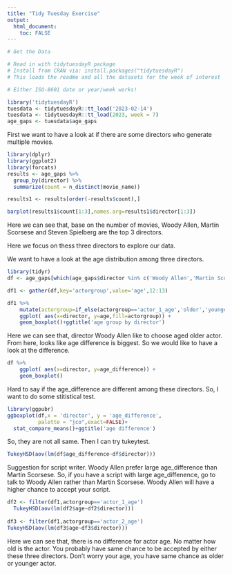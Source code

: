 ---
title: "Tidy Tuesday Exercise"
output: 
  html_document:
    toc: FALSE
---
```{r}
# Get the Data

# Read in with tidytuesdayR package 
# Install from CRAN via: install.packages("tidytuesdayR")
# This loads the readme and all the datasets for the week of interest

# Either ISO-8601 date or year/week works!

library('tidytuesdayR')
tuesdata <- tidytuesdayR::tt_load('2023-02-14')
tuesdata <- tidytuesdayR::tt_load(2023, week = 7)
age_gaps <- tuesdata$age_gaps
```


First we want to have a look at if there are some directors who generate multiple movies.
```{r}
library(dplyr)
library(ggplot2)
library(forcats)
results <- age_gaps %>%
  group_by(director) %>%
  summarize(count = n_distinct(movie_name))

results1 <- results[order(-results$count),]

barplot(results1$count[1:3],names.arg=results1$director[1:3])

```
Here we can see that, base on the number of movies, Woody Allen, Martin Scorsese and Steven Spielberg are the top 3 directors.

Here we focus on thess three directors to explore our data.

We want to have a look at the age distribution among three directors.

```{r}
library(tidyr)
df <- age_gaps[which(age_gaps$director %in% c('Woody Allen','Martin Scorsese','Steven Spielberg')),]

df1 <- gather(df,key='actorgroup',value='age',12:13) 

df1 %>% 
    mutate(actorgroup=if_else(actorgroup=='actor_1_age','older','younger')) %>%
    ggplot( aes(x=director, y=age,fill=actorgroup)) + 
    geom_boxplot()+ggtitle('age group by director')

```
Here we can see that, director Woody Allen like to choose aged older actor. From here, looks like age difference is biggest. So we would like to have a look at the difference.

```{r}
df %>%
    ggplot( aes(x=director, y=age_difference)) + 
    geom_boxplot()
```

Hard to say if the age_difference are different among these directors.
So, I want to do some stitistical test.

```{r}
library(ggpubr)
ggboxplot(df,x = 'director', y = 'age_difference',
          palette = "jco",exact=FALSE)+ 
  stat_compare_means()+ggtitle('age difference')
```

So, they are not all same. Then I can try tukeytest.

```{r}
TukeyHSD(aov(lm(df$age_difference~df$director)))
```

Suggestion for script writer. Woody Allen prefer large age_difference than Martin Scorsese. So, if you have a script with large age_diffenence, go to talk to Woody Allen rather than Martin Scorsese. Woody Allen will have a higher chance to accept your script.

```{r}
df2 <- filter(df1,actorgroup=='actor_1_age')
  TukeyHSD(aov(lm(df2$age~df2$director)))
  
df3 <- filter(df1,actorgroup=='actor_2_age')
TukeyHSD(aov(lm(df3$age~df3$director)))
```

Here we can see that, there is no difference for actor age. No matter how old is the actor. You probably have same chance to be accepted by either these three directors. Don't worry your age, you have same chance as older or younger actor.